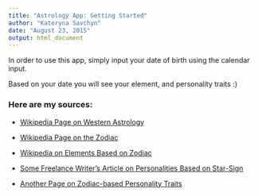 ```yaml
---
title: "Astrology App: Getting Started"
author: "Kateryna Savchyn"
date: "August 23, 2015"
output: html_document
---
```



In order to use this app, simply input your date of birth using the calendar input. 

Based on your date you will see your element, and personality traits :)

### Here are my sources:

- [Wikipedia Page on Western Astrology](https://en.wikipedia.org/wiki/Western_astrology)

- [Wikipedia Page on the Zodiac](https://en.wikipedia.org/wiki/Zodiac)

- [Wikipedia on Elements Based on Zodiac](https://en.wikipedia.org/wiki/Astrology_and_the_classical_elements#Elements_of_the_zodiac)

- [Some Freelance Writer's Article on Personalities Based on Star-Sign](https://medium.com/@evestanley/what-are-the-positive-and-negative-traits-of-your-zodiac-sign-e2d5b515536a)

- [Another Page on Zodiac-based Personality Traits](http://nuclear.ucdavis.edu/~rpicha/personal/astrology/)
